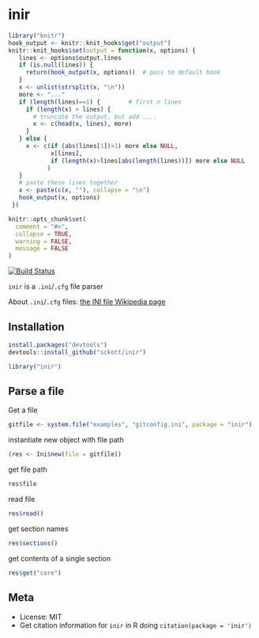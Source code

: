 inir
=====

```r
library("knitr")
hook_output <- knitr::knit_hooks$get("output")
knitr::knit_hooks$set(output = function(x, options) {
   lines <- options$output.lines
   if (is.null(lines)) {
     return(hook_output(x, options))  # pass to default hook
   }
   x <- unlist(strsplit(x, "\n"))
   more <- "..."
   if (length(lines)==1) {        # first n lines
     if (length(x) > lines) {
       # truncate the output, but add ....
       x <- c(head(x, lines), more)
     }
   } else {
     x <- c(if (abs(lines[1])>1) more else NULL, 
            x[lines], 
            if (length(x)>lines[abs(length(lines))]) more else NULL
           )
   }
   # paste these lines together
   x <- paste(c(x, ""), collapse = "\n")
   hook_output(x, options)
 })

knitr::opts_chunk$set(
  comment = "#>",
  collapse = TRUE,
  warning = FALSE,
  message = FALSE
)
```

[![Build Status](https://api.travis-ci.org/sckott/inir.png?branch=master)](https://travis-ci.org/sckott/inir)

`inir` is a `.ini`/`.cfg` file parser

About `.ini`/`.cfg` files: [the INI file Wikipedia page](https://en.wikipedia.org/wiki/INI_file)

## Installation

```r
install.packages("devtools")
devtools::install_github("sckott/inir")
```

```r
library("inir")
```

## Parse a file

Get a file

```r
gitfile <- system.file("examples", "gitconfig.ini", package = "inir")
```

instantiate new object with file path

```r
(res <- Ini$new(file = gitfile))
```

get file path

```r
res$file
```

read file

```r
res$read()
```

get section names

```r
res$sections()
```

get contents of a single section

```r
res$get("core")
```

## Meta

* License: MIT
* Get citation information for `inir` in R doing `citation(package = 'inir')`
